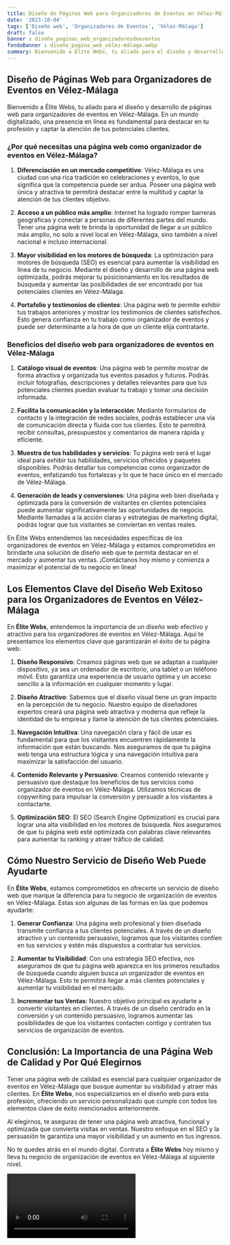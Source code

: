 ```yaml
---
title: Diseño de Páginas Web para Organizadores de Eventos en Vélez-Málaga
date: '2023-10-04'
tags: ['Diseño web', 'Organizadores de Eventos', 'Vélez-Málaga']
draft: false
banner : diseño_paginas_web_organizadoresdeeventos
fondoBanner : diseño_pagina_web_vélez-málaga.webp
summary: Bienvenido a Élite Webs, tu aliado para el diseño y desarrollo de páginas web para organizadores de eventos en VélezMálaga. En un mundo digitalizado, una presencia en línea es fundamental para destacar en tu profesión y captar la atención de tus potenciales clientes.
---
```


## Diseño de Páginas Web para Organizadores de Eventos en Vélez-Málaga

Bienvenido a Élite Webs, tu aliado para el diseño y desarrollo de páginas web para organizadores de eventos en Vélez-Málaga. En un mundo digitalizado, una presencia en línea es fundamental para destacar en tu profesión y captar la atención de tus potenciales clientes.

### ¿Por qué necesitas una página web como organizador de eventos en Vélez-Málaga?

1. **Diferenciación en un mercado competitivo**: Vélez-Málaga es una ciudad con una rica tradición en celebraciones y eventos, lo que significa que la competencia puede ser ardua. Poseer una página web única y atractiva te permitirá destacar entre la multitud y captar la atención de tus clientes objetivo.

2. **Acceso a un público más amplio**: Internet ha logrado romper barreras geográficas y conectar a personas de diferentes partes del mundo. Tener una página web te brinda la oportunidad de llegar a un público más amplio, no solo a nivel local en Vélez-Málaga, sino también a nivel nacional e incluso internacional.

3. **Mayor visibilidad en los motores de búsqueda**: La optimización para motores de búsqueda (SEO) es esencial para aumentar la visibilidad en línea de tu negocio. Mediante el diseño y desarrollo de una página web optimizada, podrás mejorar tu posicionamiento en los resultados de búsqueda y aumentar las posibilidades de ser encontrado por tus potenciales clientes en Vélez-Málaga.

4. **Portafolio y testimonios de clientes**: Una página web te permite exhibir tus trabajos anteriores y mostrar los testimonios de clientes satisfechos. Esto genera confianza en tu trabajo como organizador de eventos y puede ser determinante a la hora de que un cliente elija contratarte.

### Beneficios del diseño web para organizadores de eventos en Vélez-Málaga

1. **Catálogo visual de eventos**: Una página web te permite mostrar de forma atractiva y organizada tus eventos pasados y futuros. Podrás incluir fotografías, descripciones y detalles relevantes para que tus potenciales clientes puedan evaluar tu trabajo y tomar una decisión informada.

2. **Facilita la comunicación y la interacción**: Mediante formularios de contacto y la integración de redes sociales, podrás establecer una vía de comunicación directa y fluida con tus clientes. Esto te permitirá recibir consultas, presupuestos y comentarios de manera rápida y eficiente.

3. **Muestra de tus habilidades y servicios**: Tu página web será el lugar ideal para exhibir tus habilidades, servicios ofrecidos y paquetes disponibles. Podrás detallar tus competencias como organizador de eventos, enfatizando tus fortalezas y lo que te hace único en el mercado de Vélez-Málaga.

4. **Generación de leads y conversiones**: Una página web bien diseñada y optimizada para la conversión de visitantes en clientes potenciales puede aumentar significativamente las oportunidades de negocio. Mediante llamadas a la acción claras y estrategias de marketing digital, podrás lograr que tus visitantes se conviertan en ventas reales.

En Élite Webs entendemos las necesidades específicas de los organizadores de eventos en Vélez-Málaga y estamos comprometidos en brindarte una solución de diseño web que te permita destacar en el mercado y aumentar tus ventas. ¡Contáctanos hoy mismo y comienza a maximizar el potencial de tu negocio en línea!

<GifSeo />

<Cta />

## Los Elementos Clave del Diseño Web Exitoso para los Organizadores de Eventos en Vélez-Málaga

En **Élite Webs**, entendemos la importancia de un diseño web efectivo y atractivo para los organizadores de eventos en Vélez-Málaga. Aquí te presentamos los elementos clave que garantizarán el éxito de tu página web:

1. **Diseño Responsivo**: Creamos páginas web que se adaptan a cualquier dispositivo, ya sea un ordenador de escritorio, una tablet o un teléfono móvil. Esto garantiza una experiencia de usuario óptima y un acceso sencillo a la información en cualquier momento y lugar.

2. **Diseño Atractivo**: Sabemos que el diseño visual tiene un gran impacto en la percepción de tu negocio. Nuestro equipo de diseñadores expertos creará una página web atractiva y moderna que refleje la identidad de tu empresa y llame la atención de tus clientes potenciales.

3. **Navegación Intuitiva**: Una navegación clara y fácil de usar es fundamental para que los visitantes encuentren rápidamente la información que están buscando. Nos aseguramos de que tu página web tenga una estructura lógica y una navegación intuitiva para maximizar la satisfacción del usuario.

4. **Contenido Relevante y Persuasivo**: Creamos contenido relevante y persuasivo que destaque los beneficios de tus servicios como organizador de eventos en Vélez-Málaga. Utilizamos técnicas de copywriting para impulsar la conversión y persuadir a los visitantes a contactarte.

5. **Optimización SEO**: El SEO (Search Engine Optimization) es crucial para lograr una alta visibilidad en los motores de búsqueda. Nos aseguramos de que tu página web esté optimizada con palabras clave relevantes para aumentar tu ranking y atraer tráfico de calidad.

## Cómo Nuestro Servicio de Diseño Web Puede Ayudarte

En **Élite Webs**, estamos comprometidos en ofrecerte un servicio de diseño web que marque la diferencia para tu negocio de organización de eventos en Vélez-Málaga. Estas son algunas de las formas en las que podemos ayudarte:

1. **Generar Confianza**: Una página web profesional y bien diseñada transmite confianza a tus clientes potenciales. A través de un diseño atractivo y un contenido persuasivo, logramos que los visitantes confíen en tus servicios y estén más dispuestos a contratar tus servicios.

2. **Aumentar tu Visibilidad**: Con una estrategia SEO efectiva, nos aseguramos de que tu página web aparezca en los primeros resultados de búsqueda cuando alguien busca un organizador de eventos en Vélez-Málaga. Esto te permitirá llegar a más clientes potenciales y aumentar tu visibilidad en el mercado.

3. **Incrementar tus Ventas**: Nuestro objetivo principal es ayudarte a convertir visitantes en clientes. A través de un diseño centrado en la conversión y un contenido persuasivo, logramos aumentar las posibilidades de que los visitantes contacten contigo y contraten tus servicios de organización de eventos.

## Conclusión: La Importancia de una Página Web de Calidad y Por Qué Elegirnos

Tener una página web de calidad es esencial para cualquier organizador de eventos en Vélez-Málaga que busque aumentar su visibilidad y atraer más clientes. En **Élite Webs**, nos especializamos en el diseño web para esta profesión, ofreciendo un servicio personalizado que cumple con todos los elementos clave de éxito mencionados anteriormente.

Al elegirnos, te aseguras de tener una página web atractiva, funcional y optimizada que convierta visitas en ventas. Nuestro enfoque en el SEO y la persuasión te garantiza una mayor visibilidad y un aumento en tus ingresos.

No te quedes atrás en el mundo digital. Contrata a **Élite Webs** hoy mismo y lleva tu negocio de organización de eventos en Vélez-Málaga al siguiente nivel.

<Video />

<CtaBot job='Organizadores de Eventos' city='Vélez-Málaga'/>

<Gmaps query='Vélez-Málaga+españa+maps' />
